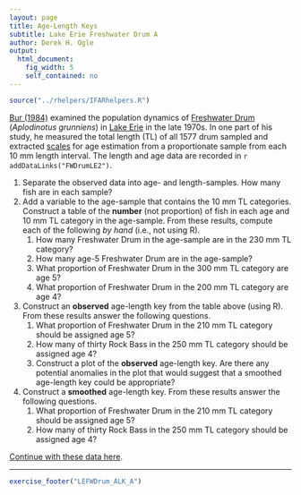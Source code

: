 ```yaml
---
layout: page
title: Age-Length Keys
subtitle: Lake Erie Freshwater Drum A
author: Derek H. Ogle
output: 
  html_document: 
    fig_width: 5
    self_contained: no
---
```

```r
source("../rhelpers/IFARhelpers.R")
```

[Bur (1984)](http://www.sciencedirect.com/science/article/pii/S0380133084718065) examined the population dynamics of [Freshwater Drum](https://en.wikipedia.org/wiki/Freshwater_drum) (*Aplodinotus grunniens*) in  [Lake Erie](https://en.wikipedia.org/wiki/Lake_Erie) in the late 1970s.  In one part of his study, he measured the total length (TL) of all 1577 drum sampled and extracted [scales](https://en.wikipedia.org/wiki/Fish_scale) for age estimation from a proportionate sample from each 10 mm length interval.  The length and age data are recorded in `r addDataLinks("FWDrumLE2")`.

1. Separate the observed data into age- and length-samples.  How many fish are in each sample?
1. Add a variable to the age-sample that contains the 10 mm TL categories.  Construct a table of the **number** (not proportion) of fish in each age and 10 mm TL category in the age-sample.  From these results, compute each of the following *by hand* (i.e., not using R).
    1. How many Freshwater Drum in the age-sample are in the 230 mm TL category?
    1. How many age-5 Freshwater Drum are in the age-sample?
    1. What proportion of Freshwater Drum in the 300 mm TL category are age 5?
    1. What proportion of Freshwater Drum in the 200 mm TL category are age 4?
1. Construct an **observed** age-length key from the table above (using R).  From these results answer the following questions.
    1. What proportion of Freshwater Drum in the 210 mm TL category should be assigned age 5?
    1. How many of thirty Rock Bass in the 250 mm TL category should be assigned age 4?
    1. Construct a plot of the **observed** age-length key.  Are there any potential anomalies in the plot that would suggest that a smoothed age-length key could be appropriate?
1. Construct a **smoothed** age-length key.  From these results answer the following questions.
    1. What proportion of Freshwater Drum in the 210 mm TL category should be assigned age 5?
    1. How many of thirty Rock Bass in the 250 mm TL category should be assigned age 4?

[Continue with these data here](LEFWDrum_ALK_B.html).

---
```r
exercise_footer("LEFWDrum_ALK_A")
```
